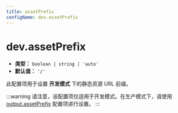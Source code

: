 ```yaml
---
title: assetPrefix
configName: dev.assetPrefix
---
```


# dev.assetPrefix

- **类型：** `boolean | string | 'auto'`
- **默认值：** `'/'`

此配置项用于设置 **开发模式** 下的静态资源 URL 前缀。


<RsbuildConfig configName="dev.assetPrefix" />

:::warning
请注意，该配置项仅适用于开发模式。在生产模式下，请使用 [output.assetPrefix](/configure/app/output/asset-prefix) 配置项进行设置。
:::
